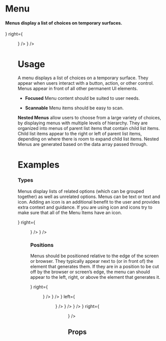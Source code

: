 
<Meta title="Atoms|Menu" component={Menu} />

# Menu

#### Menus display a list of choices on temporary surfaces.

<Preview withToolbar>
  <Story name="Standard">
  <Grid columns="3">
  <div/>
  <Card id="Menu_Standard_Card">
  <Bar padding="2x" 
  left = {<Title size="xl" weight="bold" text="Malibu, CA"/>}
  right={
     <Menu  isButton visible 
     data={[
  {
    label: "Save",
  },
  {
    label: "Filter",
  },
  {
    label: "Share",
  },
  {
    label: "Delete",
  },
]}
 position="bottomLeft" />}
 />
 <Bar padding="2x" 
 left={
   <Text size="lg" 
   text="Live the California dream at this modern paradise right on the beach in Malibu. Whether it's your escape from the city or new full time residence; nothing beats waking up to the sound of waves and having coffee on the sun drenched deck with dolphins swimming by in the morning. Located just minutes away from Santa Monica and walking distance to Malibu's hottest restaurant Moonshadows. It's time to buy that stand up paddleboard, get back in tune with nature and start living your Malibu dream now. This is the best deal under $4 million on the beach."
   />
   } />
 </Card>
 <div/>
 </Grid>
  </Story>
</Preview>

# Usage

A menu displays a list of choices on a temporary surface. They appear when users interact with a button, action, or other control. Menus appear in front of all other permanent UI elements.

- **Focused**
Menu content should be suited to user needs.

- **Scannable**
Menu items should be easy to scan.

**Nested Menus** allow users to choose from a large variety of choices, by displaying menus with multiple levels of hierarchy. They are organized into menus of parent list items that contain child list items. Child list items appear to the right or left of parent list items, depending on where there is room to expand child list items. Nested Menus are generated based on the data array passed through.

# Examples

### Types

Menus display lists of related options (which can be grouped together) as well as unrelated options. Menus can be text or text and icon. Adding an icon is an additional benefit to the user and provides extra context and guidance. If you are using icon and icons try to make sure that all of the Menu Items have an icon.

<Preview>
  <Story name="Types">
   <Grid columns="3" gap="3xl">
   <div/>
 <Card id="Menu_Icon_Card">
  <Bar padding="2x" 
  left = {<Title size="xl" weight="bold" text="Malibu, CA"/>}
  right={
     <Menu
      visible
      id="Menu_Icon"
      data={[
        {
          label: "Save",
          icon: "save",
          id: "save",
        },
        {
          label: "Filter",
          icon: "filter",
          id: "filter",
        },
        {
          label: "Share",
          icon: "share",
          id: "share",
        },
        {
          label: "Delete",
          icon: "delete",
          id: "delete",
        },
      ]}
      position="bottomLeft" />}
 />
 <Bar padding="2x" 
 left={
   <Text size="lg" 
   text="Live the California dream at this modern paradise right on the beach in Malibu. Whether it's your escape from the city or new full time residence; nothing beats waking up to the sound of waves and having coffee on the sun drenched deck with dolphins swimming by in the morning. Located just minutes away from Santa Monica and walking distance to Malibu's hottest restaurant Moonshadows. It's time to buy that stand up paddleboard, get back in tune with nature and start living your Malibu dream now. This is the best deal under $4 million on the beach."
   />
   } />
 </Card>
 <div/>
      </Grid>
  </Story>
</Preview>

### Positions

Menus should be positioned relative to the edge of the screen or browser. They typically appear next to (or in front of) the element that generates them. If they are in a position to be cut off by the browser or screen’s edge, the menu can should appear to the left, right, or above the element that generates it.

<Preview>
  <Story name="Position">
   <Grid columns="3" gap="3xl">
  <Card id="Menu_Position_BottomLeft_Card">
  <Bar padding="2x" 
  left = {<Title size="xl" weight="bold" text="Malibu, CA"/>}
  right={
     <Menu
      visible
      id="Menu_Position_BottomLeft"
      data={[
        {
          label: "Save",
          id: "save"
        },
        {
          label: "Filter",
          id: "filter"
        },
        {
          label: "Share",
          id: "share"
        },
        {
          label: "Delete",
          id: "delete"
        },
      ]}
      position="bottomLeft" />}
 />
 <Bar padding="2x" 
 left={
   <Text size="lg" 
   text="Live the California dream at this modern paradise right on the beach in Malibu. Whether it's your escape from the city or new full time residence; nothing beats waking up to the sound of waves and having coffee on the sun drenched deck with dolphins swimming by in the morning. Located just minutes away from Santa Monica and walking distance to Malibu's hottest restaurant Moonshadows. It's time to buy that stand up paddleboard, get back in tune with nature and start living your Malibu dream now. This is the best deal under $4 million on the beach."
   />
   } />
 </Card>
  <Card id="Menu_Position_BottomRight_Card">
  <Bar padding="2x" 
  right = {<Title size="xl" weight="bold" text="Malibu, CA"/>}
  left={
     <Menu
      visible
      id="Menu_Position_BottomRight"
      data={[
        {
          label: "Save",
          id: "save",
        },
        {
          label: "Filter",
          id: "filter",
        },
        {
          label: "Share",
          id: "share",
        },
        {
          label: "Delete",
          id: "delete",
        },
      ]}
      position="bottomRight" />}
 />
 <Bar padding="2x" 
 left={
   <Text size="lg" 
   text="Live the California dream at this modern paradise right on the beach in Malibu. Whether it's your escape from the city or new full time residence; nothing beats waking up to the sound of waves and having coffee on the sun drenched deck with dolphins swimming by in the morning. Located just minutes away from Santa Monica and walking distance to Malibu's hottest restaurant Moonshadows. It's time to buy that stand up paddleboard, get back in tune with nature and start living your Malibu dream now. This is the best deal under $4 million on the beach."
   />
   } />
 </Card>
 <Card id="Menu_Position_TopLeft_Card">
 <Bar padding="2x" 
 left={
   <Text size="lg" 
   text="Live the California dream at this modern paradise right on the beach in Malibu. Whether it's your escape from the city or new full time residence; nothing beats waking up to the sound of waves and having coffee on the sun drenched deck with dolphins swimming by in the morning. Located just minutes away from Santa Monica and walking distance to Malibu's hottest restaurant Moonshadows. It's time to buy that stand up paddleboard, get back in tune with nature and start living your Malibu dream now. This is the best deal under $4 million on the beach."
   />
   } />
   <Bar padding="2x" 
  left = {<Title size="xl" weight="bold" text="Malibu, CA"/>}
  right={
     <Menu
      visible
      id="Menu_Position_TopLeft"
      data={[
        {
          label: "Save",
          id: "save",
        },
        {
          label: "Filter",
          id: "filter"
        },
        {
          label: "Share",
          id: "share"
        },
        {
          label: "Delete",
          id: "delete",
        },
      ]}
      position="topLeft" />}
 />
 </Card>
      </Grid>
  </Story>
</Preview>



## Props

<Props of={Menu} />
